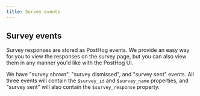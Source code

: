 ```yaml
---
title: Survey events
---
```


## Survey events

Survey responses are stored as PostHog events. We provide an easy way for you to view the responses on the survey page, but you can also view them in any manner you'd like with the PostHog UI.

We have "survey shown", "survey dismissed", and "survey sent" events. All three events will contain the `$survey_id` and `$survey_name` properties, and "survey sent" will also contain the `$survey_response` property.
